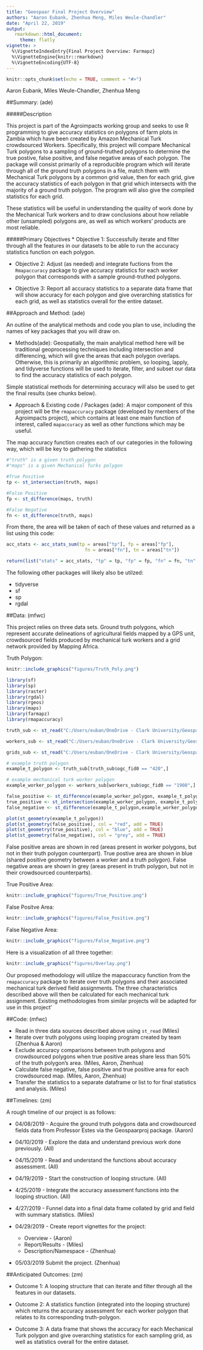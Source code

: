 ```yaml
---
title: "Geospaar Final Project Overview"
authors: "Aaron Eubank, Zhenhua Meng, Miles Weule-Chandler"
date: "April 22, 2019"
output:
   rmarkdown::html_document:
     theme: flatly
vignette: >
  %\VignetteIndexEntry{Final Project Overview: Farmapz}
  %\VignetteEngine{knitr::rmarkdown}
  %\VignetteEncoding{UTF-8}
---
```


```r
knitr::opts_chunk$set(echo = TRUE, comment = "#>")
```
Aaron Eubank, Miles Weule-Chandler, Zhenhua Meng

##Summary: 
(ade)

#####Description

This project is part of the Agroimpacts working group and seeks to use R programming to give accuracy statistics on polygons of farm plots in Zambia which have been created by Amazon Mechanical Turk crowdsourced Workers. Specifically, this project will compare Mechanical Turk polygons to a sampling of ground-truthed polygons to determine the true postive, false positive, and false negative areas of each polygon. The package will consist primarily of a reproducible program which will iterate through all of the ground truth polygons in a file, match them with Mechanical Turk polygons by a common grid value, then for each grid, give the accuracy statistics of each polygon in that grid which intersects with the majority of a ground truth polygon.  The program will also give the compiled statistics for each grid. 

These statistics will be useful in understanding the quality of work done by the Mechanical Turk workers and to draw conclusions about how reliable other (unsampled) polygons are, as well as which workers' products are most reliable.

#####Primary Objectives
* Objective 1: Successfully iterate and filter through all the features in our datasets to be able to run the accuracy statistics function on each polygon.

* Objective 2: Adjust (as needed) and integrate fuctions from the `Rmapaccuracy` package to give accuracy statistics for each worker polygon that corresponds with a sample ground-truthed polygons.

* Objective 3: Report all accuracy statistics to a separate data frame that will show accuracy for each polygon and give overarching statistics for each grid, as well as statistics overall for the entire dataset.

##Approach and Method:
(ade)

An outline of the analytical methods and code you plan to use, including the names of key packages that you will draw on. 

* Methods(ade): 
Geospatially, the main analytical method here will be traditional geoprocessing techniques including intersection and differencing, which will give the areas that each polygon overlaps. Otherwise, this is primarily an algorithmic problem, so looping, lapply, and tidyverse functions  will be used to iterate, filter, and subset our data to find the accuracy statistics of each polygon.

Simple statistical methods for determining accuracy will also be used to get the final results (see chunks below).

* Approach & Existing code / Packages (ade):
A major component of this project will be the `rmapaccuracy` package (developed by members of the Agroimpacts project), which contains at least one main function of interest, called `mapaccuracy` as well as other functions which may be useful.

The map accuracy function creates each of our categories in the following way, which will be key to gathering the statistics
```r
#"truth" is a given truth polygon
#"maps" is a given Mechanical Turks polygon

#True Positive
tp <- st_intersection(truth, maps)  

#False Positive
fp <- st_difference(maps, truth)  

#False Negative
fn <- st_difference(truth, maps)  
```

From there, the area will be taken of each of these values and returned as a list using this code:
```r
acc_stats <- acc_stats_sum(tp = areas["tp"], fp = areas["fp"], 
                             fn = areas["fn"], tn = areas["tn"])

return(list("stats" = acc_stats, "tp" = tp, "fp" = fp, "fn" = fn, "tn" = tn))
```

The following other packages will likely also be utilzed:

* tidyverse
* sf
* sp
* rgdal

##Data: 
(mfwc)

This project relies on three data sets. Ground truth polygons, which represent accurate delineations of
agricultural fields mapped by a GPS unit, crowdsourced fields produced by mechanical turk workers and a 
grid network provided by Mapping Africa.

Truth Polygon: 

```r
knitr::include_graphics("figures/Truth_Poly.png")
```

```r

library(sf)
library(sp)
library(raster)
library(rgdal)
library(rgeos)
library(maps)
library(farmapz)
library(rmapaccuracy)

truth_sub <- st_read("C:/Users/euban/OneDrive - Clark University/Geospatial Analysis with R/packages/geospaarproj/farmapz/data/CSV Data/truth_sub.sqlite")

workers_sub <- st_read("C:/Users/euban/OneDrive - Clark University/Geospatial Analysis with R/packages/geospaarproj/farmapz/data/CSV Data/workers_sub.sqlite")

grids_sub <- st_read("C:/Users/euban/OneDrive - Clark University/Geospatial Analysis with R/packages/geospaarproj/farmapz/data/CSV Data/grids_sub.sqlite")

# example truth polygon
example_t_polygon <- truth_sub[truth_sub$ogc_fid0 == "420",]

# example mechanical turk worker polygon
example_worker_polygon <- workers_sub[workers_sub$ogc_fid0 == "1908",]

false_positive <- st_difference(example_worker_polygon, example_t_polygon)
true_positive <- st_intersection(example_worker_polygon, example_t_polygon)
false_negative <- st_difference(example_t_polygon,example_worker_polygon)

plot(st_geometry(example_t_polygon))
plot(st_geometry(false_positive), col = "red", add = TRUE)
plot(st_geometry(true_positive), col = "blue", add = TRUE)
plot(st_geometry(false_negative), col = "grey", add = TRUE)
```

False positive areas are shown in red (areas present in worker polygons, but not in their 
truth polygon counterpart). True postive area are shown in blue (shared positive geometry between a worker
and a truth polygon). False negative areas are shown in grey (areas present in truth polygon, but not
in their crowdsourced counterparts). 

True Positive Area:

```r
knitr::include_graphics("figures/True_Positive.png")
```

False Positve Area:

```r
knitr::include_graphics("figures/False_Positive.png")
```

False Negative Area:

```r
knitr::include_graphics("figures/False_Negative.png")
```

Here is a visualization of all three together:

```r
knitr::include_graphics("figures/Overlay.png")
```

Our proposed methodology will utilize the mapaccuracy function from the `rmapaccuracy` package to iterate over truth polygons and their associated mechanical turk derived field assignments. The three characteristics described above will then be calculated for each mechanical turk assignment. Existing methodologies from similar projects will be adapted for use in this project'

##Code: 
(mfwc) 

* Read in three data sources described above using `st_read` (Miles)
* Iterate over truth polygons using looping program created by team (Zhenhua & Aaron)
* Exclude accuracy comparisons between truth polygons and crowdsourced polygons when true positive
areas share less than 50% of the truth polygon's area. (Miles, Aaron, Zhenhua)
* Calculate false negative, false positive and true positive area for each crowdsourced map. (Miles, Aaron, Zhenhua)
* Transfer the statistics to a separate dataframe or list to for final statistics and analysis. (Miles)

##Timelines: 
(zm)

A rough timeline of our project is as follows:

* 04/08/2019 -
Acquire the ground truth polygons data and crowdsourced fields data from Professor Estes via the Geospaarproj package. (Aaron)

* 04/10/2019 -
Explore the data and understand previous work done previously. (All)

* 04/15/2019 -
Read and understand the functions about accuracy assessment. (All)

* 04/19/2019 -
Start the construction of looping structure. (All)

* 4/25/2019 -
Integrate the accuracy assessment functions into the looping struction. (All)

* 4/27/2019 -
Funnel data into a final data frame collated by grid and field with summary statistics. (Miles)

* 04/29/2019 - Create report vignettes for the project:
    + Overview - (Aaron)
    + Report/Results - (Miles)
    + Description/Namespace - (Zhenhua)
    


* 05/03/2019
Submit the project. (Zhenhua)

##Anticipated Outcomes:
(zm)

* Outcome 1:
A looping structure that can iterate and filter through all the features in our datasets.

* Outcome 2:
A statistics function (integrated into the looping structure) which returns the accuracy assessment for each worker polygon that relates to its corresponding truth-polygon.

* Outcome 3:
A data frame that shows the accuracy for each Mechanical Turk polygon and give overarching statistics for each sampling grid, as well as statistics overall for the entire dataset.
